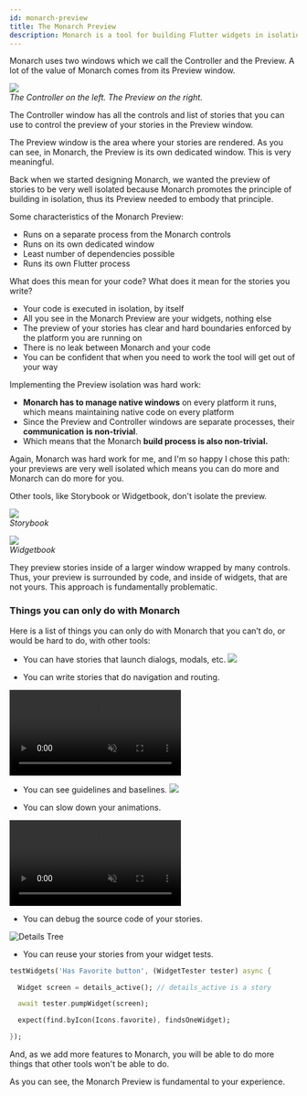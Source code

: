 ```yaml
---
id: monarch-preview
title: The Monarch Preview
description: Monarch is a tool for building Flutter widgets in isolation. It makes it easy to build, test and debug complex UIs.
---
```



<FertrigAuthor/>

Monarch uses two windows which we call the Controller and the Preview. A lot 
of the value of Monarch comes from its Preview window. 

![](/assets/preview/controller-and-preview.png)  
_The Controller on the left. The Preview on the right._

The Controller window has all the controls and list of stories that you can use 
to control the preview of your stories in the Preview window.

The Preview window is the area where your stories are rendered. As you can see, 
in Monarch, the Preview is its own dedicated window. This is very meaningful.

Back when we started designing Monarch, we wanted the preview of stories to be 
very well isolated because Monarch promotes the principle of building in 
isolation, thus its Preview needed to embody that principle.

Some characteristics of the Monarch Preview:
- Runs on a separate process from the Monarch controls
- Runs on its own dedicated window
- Least number of dependencies possible
- Runs its own Flutter process

What does this mean for your code? What does it mean for the stories you write?
- Your code is executed in isolation, by itself
- All you see in the Monarch Preview are your widgets, nothing else
- The preview of your stories has clear and hard boundaries enforced by the 
  platform you are running on
- There is no leak between Monarch and your code
- You can be confident that when you need to work the tool will get out of your way

Implementing the Preview isolation was hard work:
- **Monarch has to manage native windows** on every platform it runs, which 
  means maintaining native code on every platform
- Since the Preview and Controller windows are separate processes, their 
  **communication** **is non-trivial**.
- Which means that the Monarch **build process is also non-trivial.**

Again, Monarch was hard work for me, and I'm so happy I chose this path: 
your previews are very well isolated which means you can do more and Monarch can do 
more for you.

Other tools, like Storybook or Widgetbook, don't isolate the preview.

![](/assets/preview/storybook.png)  
_Storybook_

![](/assets/preview/widgetbook.png)  
_Widgetbook_

They preview stories inside of a larger window wrapped by many controls. Thus, 
your preview is surrounded by code, and inside of widgets, that are not yours. 
This approach is fundamentally problematic.

### Things you can only do with Monarch
Here is a list of things you can only do with Monarch that you can’t do, or 
would be hard to do, with other tools:

- You can have stories that launch dialogs, modals, etc.
![](/assets/preview/monarch-dialog.png)

- You can write stories that do navigation and routing.
<video autoPlay={true} muted={true} loop={true} playsInline={true}>
    <source src="/assets/preview/monarch-navigation.mp4" type="video/mp4" />
</video>

- You can see guidelines and baselines.
![](/assets/preview/monarch-guidelines.png)

- You can slow down your animations.
<video autoPlay={true} muted={true} loop={true} playsInline={true}>
    <source src="/assets/preview/monarch-slow-animations.mp4" type="video/mp4" />
</video>

- You can debug the source code of your stories.
<img className="docs-screenshot macos" alt="Details Tree" src={breakpoint} />

- You can reuse your stories from your widget tests.
```dart
testWidgets('Has Favorite button', (WidgetTester tester) async {

  Widget screen = details_active(); // details_active is a story

  await tester.pumpWidget(screen);

  expect(find.byIcon(Icons.favorite), findsOneWidget);

});
```

And, as we add more features to Monarch, you will be able to do more things that
other tools won't be able to do. 

As you can see, the Monarch Preview is fundamental to your experience.